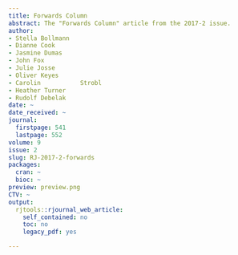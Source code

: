 ```yaml
---
title: Forwards Column
abstract: The "Forwards Column" article from the 2017-2 issue.
author:
- Stella Bollmann
- Dianne Cook
- Jasmine Dumas
- John Fox
- Julie Josse
- Oliver Keyes
- Carolin           Strobl
- Heather Turner
- Rudolf Debelak
date: ~
date_received: ~
journal:
  firstpage: 541
  lastpage: 552
volume: 9
issue: 2
slug: RJ-2017-2-forwards
packages:
  cran: ~
  bioc: ~
preview: preview.png
CTV: ~
output:
  rjtools::rjournal_web_article:
    self_contained: no
    toc: no
    legacy_pdf: yes

---
```

